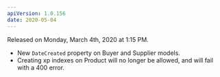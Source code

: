 ```yaml
---
apiVersion: 1.0.156
date: 2020-05-04
---
```


Released on Monday, March 4th, 2020 at 1:15 PM.

- New `DateCreated` property on Buyer and Supplier models.
- Creating xp indexes on Product will no longer be allowed, and will fail with a 400 error.
